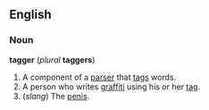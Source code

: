 ==English==
===Noun===
'''tagger''' (''plural'' '''taggers''')

<!--Definitions were gleaned from the British National Corpus http://sara.natcorp.ox.ac.uk/cgi-bin/saraWeb?qy=tagger - please amend and improve-->
#A component of a [[parser]] that [[tag]]s words.
#A person who writes [[graffiti]] using his or her [[tag]].
#(''slang'') The [[penis]].<!--in Esquire. London: The National Magazine Company Ltd, 1992--><!--variant of "tadger"?-->